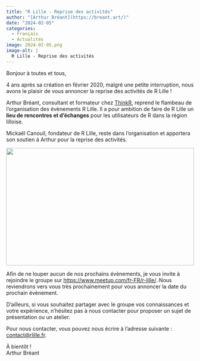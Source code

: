 ```yaml
---
title: "R Lille - Reprise des activités"
author: "[Arthur Bréant](https://breant.art/)"
date: "2024-02-05"
categories:
  - Français
  - Actualités
image: 2024-02-05.png
image-alt: |
  R Lille - Reprise des activités
---
```


Bonjour à toutes et tous,

4 ans après sa création en février 2020, malgré une petite interruption, nous avons le plaisir de vous annoncer la reprise des activités de R Lille&nbsp;!

Arthur Bréant, consultant et formateur chez [ThinkR](https://thinkr.fr/), reprend le flambeau de l'organisation des évènements R Lille. Il a pour ambition de faire de R Lille un **lieu de rencontres et d'échanges** pour les utilisateurs de R dans la région lilloise.

Mickaël Canouil, fondateur de R Lille, reste dans l'organisation et apportera son soutien à Arthur pour la reprise des activités.

[![](2024-02-05.png){width="100%" height="315" fig-alt="R Lille - Reprise des activités"}](https://www.meetup.com/fr-FR/r-lille/)

Afin de ne louper aucun de nos prochains évènements, je vous invite à rejoindre le groupe sur <https://www.meetup.com/fr-FR/r-lille/>. Nous reviendrons vers vous très prochainement pour vous annoncer la date du prochain évènement.

D'ailleurs, si vous souhaitez partager avec le groupe vos connaissances et votre expérience, n'hésitez pas à nous contacter pour proposer un sujet de présentation ou un atelier.

Pour nous contacter, vous pouvez nous écrire à l'adresse suivante&nbsp;: [contact@rlille.fr](mailto:contact@rlille.fr).

À bientôt&nbsp;!  
Arthur Bréant
